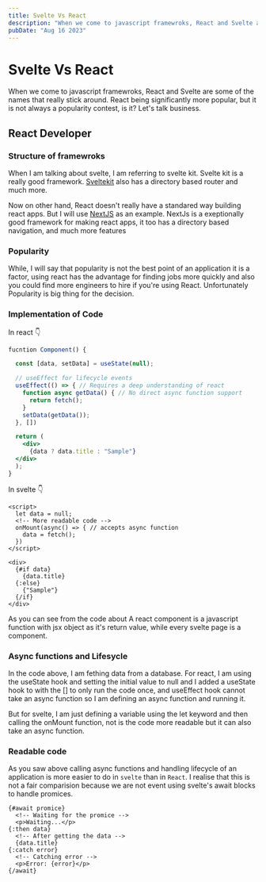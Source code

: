 ```yaml
---
title: Svelte Vs React
description: "When we come to javascript framewroks, React and Svelte are some of the names that really stick around. React being significantly more popular, but it is not always a popularity contest, is it? Let’s talk business."
pubDate: "Aug 16 2023"
---
```


# Svelte Vs React

When we come to javascript framewroks, React and Svelte are some of the names that really stick around. React being significantly more popular, but it is not always a popularity contest, is it? Let's talk business.

## React Developer

### Structure of framewroks

When I am talking about svelte, I am referring to svelte kit. Svelte kit is a really good framework. [Sveltekit](https://kit.svelte-kit.com) also has a directory based router and much more.

Now on other hand, React doesn't really have a standared way building react apps. But I will use [NextJS](https://nextjs.dev) as an example. NextJs is a exeptionally good framework for making react apps, it too has a directory based navigation, and much more features

### Popularity

While, I will say that popularity is not the best point of an application it is a factor, using react has the advantage for finding jobs more quickly and also you could find more engineers to hire if you're using React. Unfortunately Popularity is big thing for the decision.

### Implementation of Code

In react 👇

```jsx
fucntion Component() {

  const [data, setData] = useState(null);

  // useEffect for lifecycle events
  useEffect(() => { // Requires a deep understanding of react
    function async getData() { // No direct async function support
      return fetch();
    }
    setData(getData());
  }, [])

  return (
    <div>
      {data ? data.title : "Sample"}
  </div>
  );
}

```

In svelte 👇

```svelte
<script>
  let data = null;
  <!-- More readable code -->
  onMount(async() => { // accepts async function
    data = fetch();
  })
</script>

<div>
  {#if data}
    {data.title}
  {:else}
    {"Sample"}
  {/if}
</div>
```

As you can see from the code about A react component is a javascript function with jsx object as it's return value, while every svelte page is a component.

### Async functions and Lifesycle

In the code above, I am fething data from a database. For react, I am using the useState hook and setting the initial value to null and I added a useState hook to with the [] to only run the code once, and useEffect hook cannot take an async function so I am defining an async function and running it.

But for svelte, I am just defining a variable using the let keyword and then calling the onMount function, not is the code more readable but it can also take an async function.

### Readable code

As you saw above calling async functions and handling lifecycle of an application is more easier to do in `svelte` than in `React`. I realise that this is not a fair comparision because we are not event using svelte's await blocks to handle promices.

```svelte
{#await promice}
  <!-- Waiting for the promice -->
  <p>Waiting...</p>
{:then data}
  <!-- After getting the data -->
  {data.title}
{:catch error}
  <!-- Catching error -->
  <p>Error: {error}</p>
{/await}
```
